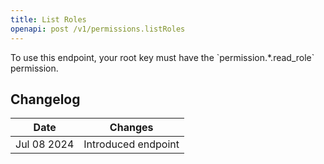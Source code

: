 ```yaml
---
title: List Roles
openapi: post /v1/permissions.listRoles
---
```



<Note>
To use this endpoint, your root key must have the `permission.*.read_role` permission.
</Note>

## Changelog

| Date        | Changes             |
|-------------|---------------------|
| Jul 08 2024 | Introduced endpoint |
